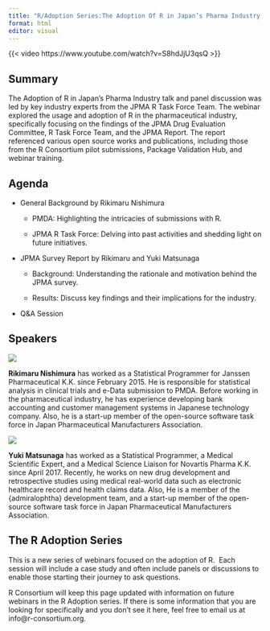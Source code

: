 ---
title: "R/Adoption Series:The Adoption Of R in Japan’s Pharma Industry Confirmation"
format: html
editor: visual
---

{{< video https://www.youtube.com/watch?v=S8hdJjU3qsQ >}}

## **Summary** 

The Adoption of R in Japan’s Pharma Industry talk and panel discussion was led by key industry experts from the JPMA R Task Force Team. The webinar explored the usage and adoption of R in the pharmaceutical industry, specifically focusing on the findings of the JPMA Drug Evaluation Committee, R Task Force Team, and the JPMA Report. The report referenced various open source works and publications, including those from the R Consortium pilot submissions, Package Validation Hub, and webinar training.

## **Agenda**

-   General Background by Rikimaru Nishimura

    -   PMDA: Highlighting the intricacies of submissions with R.

    -   JPMA R Task Force: Delving into past activities and shedding light on future initiatives.

-   JPMA Survey Report by Rikimaru and Yuki Matsunaga

    -   Background: Understanding the rationale and motivation behind the JPMA survey.

    -   Results: Discuss key findings and their implications for the industry.

-   Q&A Session

## **Speakers**

![](RikimaruNishimura_Janssen.jpg)

**Rikimaru Nishimura** has worked as a Statistical Programmer for Janssen Pharmaceutical K.K. since February 2015. He is responsible for statistical analysis in clinical trials and e-Data submission to PMDA. Before working in the pharmaceutical industry, he has experience developing bank accounting and customer management systems in Japanese technology company. Also, he is a start-up member of the open-source software task force in Japan Pharmaceutical Manufacturers Association.

![](Yuki.png)

**Yuki Matsunaga** has worked as a Statistical Programmer, a Medical Scientific Expert, and a Medical Science Liaison for Novartis Pharma K.K. since April 2017. Recently, he works on new drug development and retrospective studies using medical real-world data such as electronic healthcare record and health claims data. Also, He is a member of the {admiralophtha} development team, and a start-up member of the open-source software task force in Japan Pharmaceutical Manufacturers Association.

## **The R Adoption Series**

This is a new series of webinars focused on the adoption of R.  Each session will include a case study and often include panels or discussions to enable those starting their journey to ask questions.

R Consortium will keep this page updated with information on future webinars in the R Adoption series. If there is some information that you are looking for specifically and you don’t see it here, feel free to email us at info\@r-consortium.org.
